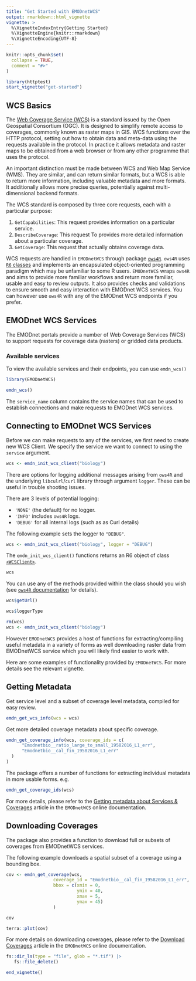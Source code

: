 ```yaml
---
title: "Get Started with EMODnetWCS"
output: rmarkdown::html_vignette
vignette: >
  %\VignetteIndexEntry{Getting Started}
  %\VignetteEngine{knitr::rmarkdown}
  %\VignetteEncoding{UTF-8}
---
```


```r
knitr::opts_chunk$set(
  collapse = TRUE,
  comment = "#>"
)

library(httptest)
start_vignette("get-started")
```

## WCS Basics


The [Web Coverage Service (WCS)](https://www.ogc.org/standards/wcs) is a standard issued by the Open Geospatial Consortium (OGC). It is designed to simplify remote access to coverages, commonly known as raster maps in GIS. WCS functions over the HTTP protocol, setting out how to obtain data and meta-data using the requests available in the protocol. In practice it allows metadata and raster maps to be obtained from a web browser or from any other programme that uses the protocol.

An important distinction must be made between WCS and Web Map Service (WMS). They are similar, and can return similar formats, but a WCS is able to return more information, including valuable metadata and more formats. It additionally allows more precise queries, potentially against multi-dimensional backend formats.

The WCS standard is composed by three core requests, each with a particular purpose:

1. `GetCapabilities`: This request provides information on a particular service.
2. `DescribeCoverage`: This request To provides more detailed information about a particular coverage.
3. `GetCoverage`: This request that actually obtains coverage data.

WCS requests are handled in `EMODnetWCS` through package [`ows4R`](https://eblondel.github.io/ows4R/). `ows4R` uses [`R6` classes](https://r6.r-lib.org/articles/Introduction.html) and implements an encapsulated object-oriented programming paradigm which may be unfamiliar to some R users. `EMODnetWCS` wraps `ows4R` and aims to provide more familiar workflows and return more familiar, usable and easy to review outputs. It also provides checks and validations to ensure smooth and easy interaction with EMODnet WCS services. You can however use `ows4R` with any of the EMODnet WCS endpoints if you prefer.

## EMODnet WCS Services

The EMODnet portals provide a number of Web Coverage Services (WCS) to support requests for coverage data (rasters) or gridded data products.

### Available services

To view the available services and their endpoints, you can use `emdn_wcs()`

```r
library(EMODnetWCS)
```

```r
emdn_wcs()
```

The `service_name` column contains the service names that can be used to establish connections and make requests to EMODnet WCS services.

## Connecting to EMODnet WCS Services

Before we can make requests to any of the services, we first need to create new WCS Client.  We specify the service we want to connect to using the `service` argument. 

```r
wcs <- emdn_init_wcs_client("biology")
```

There are options for logging additional messages arising from `ows4R` and the underlying `libculrl`/`curl` library through argument `logger`. These can be useful in trouble shooting issues. 

There are 3 levels of potential logging: 

- `'NONE'` (the default) for no logger. 
- `'INFO'` includes `ows4R` logs.
- `'DEBUG'` for all internal logs (such as as Curl details)

The following example sets the logger to `"DEBUG"`.
```r
wcs <- emdn_init_wcs_client("biology", logger = "DEBUG")
```


The `emdn_init_wcs_client()` functions returns an R6 object of class [`<WCSClient>`](https://eblondel.github.io/ows4R/reference/WCSClient.html). 

```r
wcs
```

You can use any of the methods provided within the class should you wish (see [`ows4R` documentation](https://eblondel.github.io/ows4R/articles/wcs.html) for details).  


```r
wcs$getUrl()

wcs$loggerType
```

```r
rm(wcs)
wcs <- emdn_init_wcs_client("biology")
```

However `EMODnetWCS` provides a host of functions for extracting/compiling useful metadata in a variety of forms as well downloading raster data from EMODnetWCS service which you will likely find easier to work with.

Here are some examples of functionality provided by `EMODnetWCS`. For more details see the relevant vignette.

## Getting Metadata

Get service level and a subset of coverage level metadata, compiled for easy review.

```r
emdn_get_wcs_info(wcs = wcs)
```

Get more detailed coverage metadata about specific coverage. 

```r
emdn_get_coverage_info(wcs, coverage_ids = c(
      "Emodnetbio__ratio_large_to_small_19582016_L1_err",
      "Emodnetbio__cal_fin_19582016_L1_err" 
  )
)
```

The package offers a number of functions for extracting individual metadata in more usable forms. e.g.

```r
emdn_get_coverage_ids(wcs)
```

For more details, please refer to the [Getting metadata about Services & Coverages](https://emodnet.github.io/EMODnetWCS/articles/metadata.html) article in the `EMODnetWCS` online documentation.


## Downloading Coverages

The package also provides a function to download full or subsets of coverages from EMODnetWCS services.

The following example downloads a spatial subset of a coverage using a bounding box.

```r
cov <- emdn_get_coverage(wcs, 
                  coverage_id = "Emodnetbio__cal_fin_19582016_L1_err",
                  bbox = c(xmin = 0, 
                           ymin = 40, 
                           xmax = 5, 
                           ymax = 45)
                  )

cov
```

```r
terra::plot(cov)
```

For more details on downloading coverages, please refer to the [Download Coverages](https://emodnet.github.io/EMODnetWCS/articles/coverages.html) article in the `EMODnetWCS` online documentation.


```r
fs::dir_ls(type = "file", glob = "*.tif") |>
   fs::file_delete()
```


```r
end_vignette()
```
